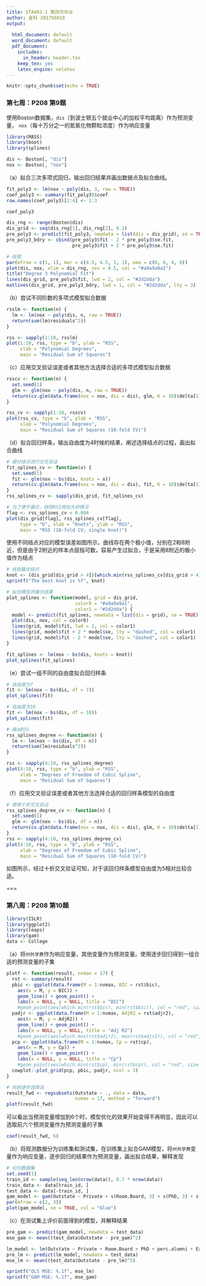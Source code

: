 ```yaml
---
title: STA403-1 第四次作业
author: 金科 201756010
output:
  
  html_document: default
  word_document: default
  pdf_document:
    includes:
      in_header: header.tex
    keep_tex: yes   
    latex_engine: xelatex
---
```


```r
knitr::opts_chunk$set(echo = TRUE)
```

### 第七周：P208 第9题

使用Boston数据集，`dis`（到波士顿五个就业中心的加权平均距离）作为预测变量，
`nox`（每十万分之一的氮氧化物颗粒浓度）作为响应变量

```r
library(MASS)
library(boot)
library(splines)

dis <- Boston[, "dis"]
nox <- Boston[, "nox"]
```

（a）拟合三次多项式回归，输出回归结果并画出数据点及拟合曲线。

```r
fit_poly3 <- lm(nox ~ poly(dis, 3, raw = TRUE))
coef_poly3 <- summary(fit_poly3)$coef
row.names(coef_poly3)[2:4] <- 1:3

coef_poly3
```
```r
dis_rng <- range(Boston$dis)
dis_grid <- seq(dis_rng[1], dis_rng[2], 0.1)
pre_poly3 <- predict(fit_poly3, newdata = list(dis = dis_grid), se = TRUE)
pre_poly3_bdry <- cbind(pre_poly3$fit - 2 * pre_poly3$se.fit,
                        pre_poly3$fit + 2 * pre_poly3$se.fit)

# 绘图
par(mfrow = c(1, 1), mar = c(4.5, 4.5, 1, 1), oma = c(0, 0, 4, 0))
plot(dis, nox, xlim = dis_rng, cex = 0.5, col = "#a9a9a9a1")
title("Degree 3 Polynomial Fit")
lines(dis_grid, pre_poly3$fit, lwd = 2, col = "#2d2dda")
matlines(dis_grid, pre_poly3_bdry, lwd = 1, col = "#2d2dda", lty = 3)
```

（b）尝试不同阶数的多项式模型拟合数据

```r
rsslm <- function(n) {
  lm <- lm(nox ~ poly(dis, n, raw = TRUE))
  return(sum(lm$residuals^2))
}

rss <- sapply(1:10, rsslm)
plot(1:10, rss, type = "b", ylab = "RSS",
     xlab = "Polynomial Degrees",
     main = "Residual Sum of Squares")
```

（c）应用交叉验证误差或者其他方法选择合适的多项式模型拟合数据

```r
rsscv <- function(n) {
  set.seed(1)
  glm <- glm(nox ~ poly(dis, n, raw = TRUE))
  return(cv.glm(data.frame(nox = nox, dis = dis), glm, K = 10)$delta[1])
}

rss_cv <- sapply(1:10, rsscv)
plot(rss_cv, type = "b", ylab = "RSS",
     xlab = "Polynomial Degrees",
     main = "Residual Sum of Squares (10-fold CV)")
```

（d）拟合回归样条，输出自由度为4时候的结果，阐述选择结点的过程，画出拟合曲线

```r
# 细分结点进行交叉验证
fit_splines_cv <- function(x) {
  set.seed(1)
  fit <- glm(nox ~ bs(dis, knots = x))
  return(cv.glm(data.frame(nox = nox, dis = dis), fit, K = 10)$delta[1])
}
rss_splines_cv <- sapply(dis_grid, fit_splines_cv)

# 为了便于展示，排除RSS特别大的情况
flag <- rss_splines_cv < 0.004
plot(dis_grid[flag], rss_splines_cv[flag],
     type = "b", xlab = "Knots", ylab = "RSS",
     main = "RSS (10-fold CV; single knot)")
```

使用不同结点对应的模型误差如图所示，曲线存在两个极小值，分别在2和8附近，但是由于2附近的样本点屈指可数，容易产生过拟合，于是采用8附近的极小值作为结点

```r
# 找到最优结点
knot <- (dis_grid[dis_grid > 4])[which.min(rss_splines_cv[dis_grid > 4])]
sprintf("The best knot is %f", knot)

# 拟合模型并展示结果
plot_splines <- function(model, grid = dis_grid,
                         color0 = "#a9a9a9a1",
                         color1 = "#2d2dda") {
  model <- predict(fit_splines, newdata = list(dis = grid), se = TRUE)
  plot(dis, nox, col = color0)
  lines(grid, model$fit, lwd = 2, col = color1)
  lines(grid, model$fit + 2 * model$se, lty = "dashed", col = color1)
  lines(grid, model$fit - 2 * model$se, lty = "dashed", col = color1)
}

fit_splines <- lm(nox ~ bs(dis, knots = knot))
plot_splines(fit_splines)
```

（e）尝试一组不同的自由度拟合回归样条

```r
# 自由度为7
fit <- lm(nox ~ bs(dis, df = 7))
plot_splines(fit)

# 自由度为10
fit <- lm(nox ~ bs(dis, df = 10))
plot_splines(fit)

# 画出RSS
rss_splines_degree <- function(n) {
  lm <- lm(nox ~ bs(dis, df = n))
  return(sum(lm$residuals^2))
}

rss <- sapply(4:10, rss_splines_degree)
plot(4:10, rss, type = "b", ylab = "RSS",
     xlab = "Degrees of Freedom of Cubic Spline",
     main = "Residual Sum of Squares")
```

（f）应用交叉验证误差或者其他方法选择合适的回归样条模型的自由度

```r
# 使用十折交叉验证
rss_splines_degree_cv <- function(n) {
  set.seed(1)
  glm <- glm(nox ~ bs(dis, df = n))
  return(cv.glm(data.frame(nox = nox, dis = dis), glm, K = 10)$delta[1])
}
rss <- sapply(4:10, rss_splines_degree_cv)
plot(4:10, rss, type = "b", ylab = "RSS",
     xlab = "Degrees of Freedom of Cubic Spline",
     main = "Residual Sum of Squares (10-fold CV)")
```

如图所示，经过十折交叉验证可知，对于该回归样条模型自由度为5相对比较合适。

===

### 第八周：P208 第10题

```r
library(ISLR)
library(ggplot2)
library(leaps)
library(gam)
data <- College
```

（a）将`州外学费`作为响应变量，其他变量作为预测变量。使用逐步回归得到一组合适的预测变量的子集

```r
plotf <- function(result, nvmax = 17) {
  rst <- summary(result)
  pbic <- ggplot(data.frame(M = 1:nvmax, BIC = rst$bic),
    aes(x = M, y = BIC)) +
    geom_line() + geom_point() +
    labs(x = NULL, y = NULL, title = "BIC")
    #geom_point(aes(which.min(rst$bic), min(rst$bic)), col = "red", size = 3)
  padjr <- ggplot(data.frame(M = 1:nvmax, AdjR2 = rst$adjr2),
    aes(x = M, y = AdjR2)) +
    geom_line() + geom_point() +
    labs(x = NULL, y = NULL, title = "Adj R2")
    #geom_point(aes(which.max(rst$adjr2), max(rst$adjr2)), col = "red", size = 3)
  pcp <- ggplot(data.frame(M = 1:nvmax, Cp = rst$cp),
    aes(x = M, y = Cp)) +
    geom_line() + geom_point() +
    labs(x = NULL, y = NULL, title = "Cp")
    #geom_point(aes(which.min(rst$cp), min(rst$cp)), col = "red", size = 3)
  cowplot::plot_grid(pcp, pbic, padjr, ncol = 3)
}

# 向前逐步选择法
result_fwd <- regsubsets(Outstate ~ ., data = data,
                         nvmax = 17, method = "forward")
plotf(result_fwd)
```

可以看出当预测变量增加到6个时，模型优化的效果开始变得不再明显，因此可以选取前六个预测变量作为预测变量的子集

```r
coef(result_fwd, 6)
```

（b）将观测数据分为训练集和测试集，在训练集上拟合GAM模型，将`州外学费`变量作为响应变量，逐步回归的结果作为预测变量，画出拟合结果，解释发现
```r
# 切分数据集
set.seed(1)
train_id <- sample(seq_len(nrow(data)), 0.7 * nrow(data))
train_data <- data[train_id, ]
test_data <- data[-train_id, ]
gam_model <- gam(Outstate ~ Private + s(Room.Board, 3) + s(PhD, 3) + s(perc.alumni, 3) + s(Expend, 3) + s(Grad.Rate, 3), data = train_data)
par(mfrow = c(2, 3))
plot(gam_model, se = TRUE, col = "blue")
```

（c）在测试集上评价前面得到的模型，并解释结果
```r
pre_gam <- predict(gam_model, newdata = test_data)
mse_gam <- mean((test_data$Outstate - pre_gam)^2)

lm_model <- lm(Outstate ~ Private + Room.Board + PhD + perc.alumni + Expend + Grad.Rate, data = train_data)
pre_lm <- predict(lm_model, newdata = test_data)
mse_lm <- mean((test_data$Outstate - pre_lm)^2)

sprintf("OLS MSE: %.1f", mse_lm)
sprintf("GAM MSE: %.1f", mse_gam)
```